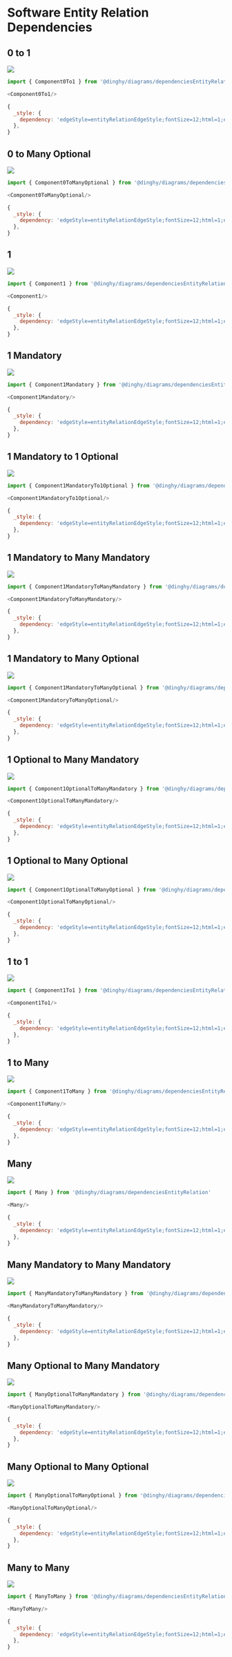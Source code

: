 
# Software Entity Relation Dependencies


## 0 to 1

<Tabs>
  <TabItem value="Preview">

![](./component-0-to-1.png#drawio)

  </TabItem>
  <TabItem value="Usage">
    
```js
import { Component0To1 } from '@dinghy/diagrams/dependenciesEntityRelation'

<Component0To1/>
```

  </TabItem>
  <TabItem value="Definition">
    
```js
{
  _style: {
    dependency: 'edgeStyle=entityRelationEdgeStyle;fontSize=12;html=1;endArrow=ERzeroToOne;endFill=1;',
  },
}
```

  </TabItem>
</Tabs>


## 0 to Many Optional

<Tabs>
  <TabItem value="Preview">

![](./component-0-to-many-optional.png#drawio)

  </TabItem>
  <TabItem value="Usage">
    
```js
import { Component0ToManyOptional } from '@dinghy/diagrams/dependenciesEntityRelation'

<Component0ToManyOptional/>
```

  </TabItem>
  <TabItem value="Definition">
    
```js
{
  _style: {
    dependency: 'edgeStyle=entityRelationEdgeStyle;fontSize=12;html=1;endArrow=ERzeroToMany;endFill=1;',
  },
}
```

  </TabItem>
</Tabs>


## 1

<Tabs>
  <TabItem value="Preview">

![](./component-1.png#drawio)

  </TabItem>
  <TabItem value="Usage">
    
```js
import { Component1 } from '@dinghy/diagrams/dependenciesEntityRelation'

<Component1/>
```

  </TabItem>
  <TabItem value="Definition">
    
```js
{
  _style: {
    dependency: 'edgeStyle=entityRelationEdgeStyle;fontSize=12;html=1;endArrow=ERone;endFill=1;',
  },
}
```

  </TabItem>
</Tabs>


## 1 Mandatory

<Tabs>
  <TabItem value="Preview">

![](./component-1-mandatory.png#drawio)

  </TabItem>
  <TabItem value="Usage">
    
```js
import { Component1Mandatory } from '@dinghy/diagrams/dependenciesEntityRelation'

<Component1Mandatory/>
```

  </TabItem>
  <TabItem value="Definition">
    
```js
{
  _style: {
    dependency: 'edgeStyle=entityRelationEdgeStyle;fontSize=12;html=1;endArrow=ERmandOne;',
  },
}
```

  </TabItem>
</Tabs>


## 1 Mandatory to 1 Optional

<Tabs>
  <TabItem value="Preview">

![](./component-1-mandatory-to-1-optional.png#drawio)

  </TabItem>
  <TabItem value="Usage">
    
```js
import { Component1MandatoryTo1Optional } from '@dinghy/diagrams/dependenciesEntityRelation'

<Component1MandatoryTo1Optional/>
```

  </TabItem>
  <TabItem value="Definition">
    
```js
{
  _style: {
    dependency: 'edgeStyle=entityRelationEdgeStyle;fontSize=12;html=1;endArrow=ERzeroToOne;startArrow=ERmandOne;',
  },
}
```

  </TabItem>
</Tabs>


## 1 Mandatory to Many Mandatory

<Tabs>
  <TabItem value="Preview">

![](./component-1-mandatory-to-many-mandatory.png#drawio)

  </TabItem>
  <TabItem value="Usage">
    
```js
import { Component1MandatoryToManyMandatory } from '@dinghy/diagrams/dependenciesEntityRelation'

<Component1MandatoryToManyMandatory/>
```

  </TabItem>
  <TabItem value="Definition">
    
```js
{
  _style: {
    dependency: 'edgeStyle=entityRelationEdgeStyle;fontSize=12;html=1;endArrow=ERoneToMany;startArrow=ERmandOne;',
  },
}
```

  </TabItem>
</Tabs>


## 1 Mandatory to Many Optional

<Tabs>
  <TabItem value="Preview">

![](./component-1-mandatory-to-many-optional.png#drawio)

  </TabItem>
  <TabItem value="Usage">
    
```js
import { Component1MandatoryToManyOptional } from '@dinghy/diagrams/dependenciesEntityRelation'

<Component1MandatoryToManyOptional/>
```

  </TabItem>
  <TabItem value="Definition">
    
```js
{
  _style: {
    dependency: 'edgeStyle=entityRelationEdgeStyle;fontSize=12;html=1;endArrow=ERzeroToMany;startArrow=ERmandOne;',
  },
}
```

  </TabItem>
</Tabs>


## 1 Optional to Many Mandatory

<Tabs>
  <TabItem value="Preview">

![](./component-1-optional-to-many-mandatory.png#drawio)

  </TabItem>
  <TabItem value="Usage">
    
```js
import { Component1OptionalToManyMandatory } from '@dinghy/diagrams/dependenciesEntityRelation'

<Component1OptionalToManyMandatory/>
```

  </TabItem>
  <TabItem value="Definition">
    
```js
{
  _style: {
    dependency: 'edgeStyle=entityRelationEdgeStyle;fontSize=12;html=1;endArrow=ERoneToMany;startArrow=ERzeroToOne;',
  },
}
```

  </TabItem>
</Tabs>


## 1 Optional to Many Optional

<Tabs>
  <TabItem value="Preview">

![](./component-1-optional-to-many-optional.png#drawio)

  </TabItem>
  <TabItem value="Usage">
    
```js
import { Component1OptionalToManyOptional } from '@dinghy/diagrams/dependenciesEntityRelation'

<Component1OptionalToManyOptional/>
```

  </TabItem>
  <TabItem value="Definition">
    
```js
{
  _style: {
    dependency: 'edgeStyle=entityRelationEdgeStyle;fontSize=12;html=1;endArrow=ERzeroToMany;startArrow=ERzeroToOne;',
  },
}
```

  </TabItem>
</Tabs>


## 1 to 1

<Tabs>
  <TabItem value="Preview">

![](./component-1-to-1.png#drawio)

  </TabItem>
  <TabItem value="Usage">
    
```js
import { Component1To1 } from '@dinghy/diagrams/dependenciesEntityRelation'

<Component1To1/>
```

  </TabItem>
  <TabItem value="Definition">
    
```js
{
  _style: {
    dependency: 'edgeStyle=entityRelationEdgeStyle;fontSize=12;html=1;endArrow=ERmandOne;startArrow=ERmandOne;',
  },
}
```

  </TabItem>
</Tabs>


## 1 to Many

<Tabs>
  <TabItem value="Preview">

![](./component-1-to-many.png#drawio)

  </TabItem>
  <TabItem value="Usage">
    
```js
import { Component1ToMany } from '@dinghy/diagrams/dependenciesEntityRelation'

<Component1ToMany/>
```

  </TabItem>
  <TabItem value="Definition">
    
```js
{
  _style: {
    dependency: 'edgeStyle=entityRelationEdgeStyle;fontSize=12;html=1;endArrow=ERoneToMany;',
  },
}
```

  </TabItem>
</Tabs>


## Many

<Tabs>
  <TabItem value="Preview">

![](./many.png#drawio)

  </TabItem>
  <TabItem value="Usage">
    
```js
import { Many } from '@dinghy/diagrams/dependenciesEntityRelation'

<Many/>
```

  </TabItem>
  <TabItem value="Definition">
    
```js
{
  _style: {
    dependency: 'edgeStyle=entityRelationEdgeStyle;fontSize=12;html=1;endArrow=ERmany;',
  },
}
```

  </TabItem>
</Tabs>


## Many Mandatory to Many Mandatory

<Tabs>
  <TabItem value="Preview">

![](./many-mandatory-to-many-mandatory.png#drawio)

  </TabItem>
  <TabItem value="Usage">
    
```js
import { ManyMandatoryToManyMandatory } from '@dinghy/diagrams/dependenciesEntityRelation'

<ManyMandatoryToManyMandatory/>
```

  </TabItem>
  <TabItem value="Definition">
    
```js
{
  _style: {
    dependency: 'edgeStyle=entityRelationEdgeStyle;fontSize=12;html=1;endArrow=ERoneToMany;startArrow=ERoneToMany;',
  },
}
```

  </TabItem>
</Tabs>


## Many Optional to Many Mandatory

<Tabs>
  <TabItem value="Preview">

![](./many-optional-to-many-mandatory.png#drawio)

  </TabItem>
  <TabItem value="Usage">
    
```js
import { ManyOptionalToManyMandatory } from '@dinghy/diagrams/dependenciesEntityRelation'

<ManyOptionalToManyMandatory/>
```

  </TabItem>
  <TabItem value="Definition">
    
```js
{
  _style: {
    dependency: 'edgeStyle=entityRelationEdgeStyle;fontSize=12;html=1;endArrow=ERoneToMany;startArrow=ERzeroToMany;',
  },
}
```

  </TabItem>
</Tabs>


## Many Optional to Many Optional

<Tabs>
  <TabItem value="Preview">

![](./many-optional-to-many-optional.png#drawio)

  </TabItem>
  <TabItem value="Usage">
    
```js
import { ManyOptionalToManyOptional } from '@dinghy/diagrams/dependenciesEntityRelation'

<ManyOptionalToManyOptional/>
```

  </TabItem>
  <TabItem value="Definition">
    
```js
{
  _style: {
    dependency: 'edgeStyle=entityRelationEdgeStyle;fontSize=12;html=1;endArrow=ERzeroToMany;endFill=1;startArrow=ERzeroToMany;',
  },
}
```

  </TabItem>
</Tabs>


## Many to Many

<Tabs>
  <TabItem value="Preview">

![](./many-to-many.png#drawio)

  </TabItem>
  <TabItem value="Usage">
    
```js
import { ManyToMany } from '@dinghy/diagrams/dependenciesEntityRelation'

<ManyToMany/>
```

  </TabItem>
  <TabItem value="Definition">
    
```js
{
  _style: {
    dependency: 'edgeStyle=entityRelationEdgeStyle;fontSize=12;html=1;endArrow=ERmany;startArrow=ERmany;',
  },
}
```

  </TabItem>
</Tabs>

